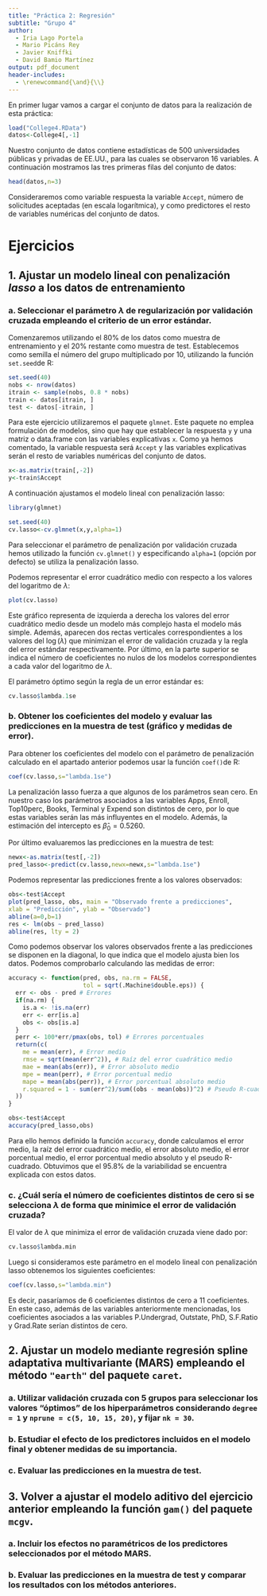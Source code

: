---
title: "Práctica 2: Regresión"
subtitle: "Grupo 4"
author: 
  - Iria Lago Portela
  - Mario Picáns Rey
  - Javier Kniffki
  - David Bamio Martínez
output: pdf_document
header-includes:
  - \renewcommand{\and}{\\}
---

En primer lugar vamos a cargar el conjunto de datos para la realización de esta práctica:

```{r}
load("College4.RData")
datos<-College4[,-1]
```

Nuestro conjunto de datos contiene estadísticas de 500 universidades públicas y privadas de EE.UU., para las cuales se observaron 16 variables. A continuación mostramos las tres primeras filas del conjunto de datos:

```{r}
head(datos,n=3)
```

Consideraremos como variable respuesta la variable `Accept`, número de solicitudes aceptadas (en escala logarítmica), y como predictores el resto de variables numéricas del conjunto de datos.


# Ejercicios

## 1. Ajustar un modelo lineal con penalización *lasso* a los datos de entrenamiento

### a. Seleccionar el parámetro $\lambda$ de regularización por validación cruzada empleando el criterio de un error estándar. 
    
Comenzaremos utilizando el 80\% de los datos como muestra de entrenamiento y el 20\% restante como muestra de test. Establecemos como semilla el número del grupo multiplicado por 10, utilizando la función `set.seed`de R:
    
```{r}
set.seed(40)
nobs <- nrow(datos)
itrain <- sample(nobs, 0.8 * nobs)
train <- datos[itrain, ]
test <- datos[-itrain, ]
```

Para este ejercicio utilizaremos el paquete `glmnet`. Este paquete no emplea formulación de modelos, sino que hay que establecer la respuesta `y` y una matriz o data.frame con las variables explicativas `x`. Como ya hemos comentado, la variable respuesta será `Accept` y las variables explicativas serán el resto de variables numéricas del conjunto de datos.

```{r}
x<-as.matrix(train[,-2])
y<-train$Accept
```

A continuación ajustamos el modelo lineal con penalización lasso:
    
```{r,message=F,warning=F,out.width="60%",fig.align='center'}
library(glmnet)

set.seed(40)
cv.lasso<-cv.glmnet(x,y,alpha=1)
```
Para seleccionar el parámetro de penalización por validación cruzada hemos utilizado la función `cv.glmnet()` y especificando `alpha=1` (opción por defecto) se utiliza la penalización lasso. 

Podemos representar el error cuadrático medio con respecto a los valores del logaritmo de $\lambda$:
    
```{r,out.width="60%",fig.align='center'}
plot(cv.lasso)
```

Este gráfico representa de izquierda a derecha los valores del error cuadrático medio desde un modelo más complejo hasta el modelo más simple. Además, aparecen dos rectas verticales correspondientes a los valores del $\log(\lambda)$ que minimizan el error de validación cruzada y la regla del error estándar respectivamente. Por último, en la parte superior se indica el número de coeficientes no nulos de los modelos correspondientes a cada valor del logaritmo de $\lambda$.

El parámetro óptimo según la regla de un error estándar es:
    
```{r}
cv.lasso$lambda.1se
```

### b. Obtener los coeficientes del modelo y evaluar las predicciones en la muestra de test (gráfico y medidas de error).

Para obtener los coeficientes del modelo con el parámetro de penalización calculado en el apartado anterior podemos usar la función `coef()`de R:

```{r}
coef(cv.lasso,s="lambda.1se")
```
La penalización lasso fuerza a que algunos de los parámetros sean cero. En nuestro caso los parámetros asociados a las variables Apps, Enroll, Top10perc, Books, Terminal y Expend son distintos de cero, por lo que estas variables serán las más influyentes en el modelo. Además, la estimación del intercepto es $\hat{\beta}_0=0.5260$.

Por último evaluaremos las predicciones en la muestra de test:

```{r}
newx<-as.matrix(test[,-2])
pred_lasso<-predict(cv.lasso,newx=newx,s="lambda.1se")
```

Podemos representar las predicciones frente a los valores observados:

```{r,warning=F,out.width="60%",fig.align='center'}
obs<-test$Accept
plot(pred_lasso, obs, main = "Observado frente a predicciones",
xlab = "Predicción", ylab = "Observado")
abline(a=0,b=1)
res <- lm(obs ~ pred_lasso)
abline(res, lty = 2)
```

Como podemos observar los valores observados frente a las predicciones se disponen en la diagonal, lo que indica que el modelo ajusta bien los datos. Podemos comprobarlo
calculando las medidas de error:

```{r}
accuracy <- function(pred, obs, na.rm = FALSE,
                     tol = sqrt(.Machine$double.eps)) {
  err <- obs - pred # Errores
  if(na.rm) {
    is.a <- !is.na(err)
    err <- err[is.a]
    obs <- obs[is.a]
  }
  perr <- 100*err/pmax(obs, tol) # Errores porcentuales
  return(c(
    me = mean(err), # Error medio
    rmse = sqrt(mean(err^2)), # Raíz del error cuadrático medio
    mae = mean(abs(err)), # Error absoluto medio
    mpe = mean(perr), # Error porcentual medio
    mape = mean(abs(perr)), # Error porcentual absoluto medio
    r.squared = 1 - sum(err^2)/sum((obs - mean(obs))^2) # Pseudo R-cuadrado
  ))
}

obs<-test$Accept
accuracy(pred_lasso,obs)
```
Para ello hemos definido la función `accuracy`, donde calculamos el error medio, la raíz del error cuadrático medio, el error absoluto medio, el error porcentual medio, el error porcentual medio absoluto y el pseudo R-cuadrado. Obtuvimos que el 95.8\% de la variabilidad se encuentra explicada con estos datos. 
       
### c. ¿Cuál sería el número de coeficientes distintos de cero si se selecciona $\lambda$ de forma que minimice el error de validación cruzada? 

El valor de $\lambda$ que minimiza el error de validación cruzada viene dado por:

```{r}
cv.lasso$lambda.min
```

Luego si consideramos este parámetro en el modelo lineal con penalización lasso obtenemos los siguientes coeficientes:

```{r}
coef(cv.lasso,s="lambda.min")
```
Es decir, pasaríamos de 6 coeficientes distintos de cero a 11 coeficientes. En este caso, además de las variables anteriormente mencionadas, los coeficientes asociados a las variables P.Undergrad, Outstate, PhD, S.F.Ratio y Grad.Rate serían distintos de cero.

## 2. Ajustar un modelo mediante regresión spline adaptativa multivariante (MARS) empleando el método `"earth"` del paquete `caret`.

### a. Utilizar validación cruzada con 5 grupos para seleccionar los valores "óptimos" de los hiperparámetros considerando `degree = 1` y `nprune = c(5, 10, 15, 20)`, y fijar `nk = 30`.
       
### b. Estudiar el efecto de los predictores incluidos en el modelo final y obtener medidas de su importancia.
       
### c. Evaluar las predicciones en la muestra de test.
    
## 3. Volver a ajustar el modelo aditivo del ejercicio anterior empleando la función `gam()` del paquete `mcgv`.

### a. Incluir los efectos no paramétricos de los predictores seleccionados por el método MARS.

### b. Evaluar las predicciones en la muestra de test y comparar los resultados con los métodos anteriores.
